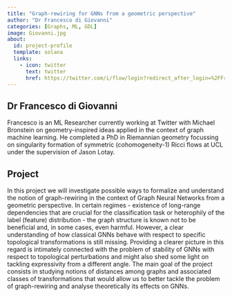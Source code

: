 ```yaml
---
title: "Graph-rewiring for GNNs from a geometric perspective"
author: "Dr Francesco di Giovanni"
categories: [Graphs, ML, GDL]
image: Giovanni.jpg
about:
  id: project-profile
  template: solana
  links:
    - icon: twitter
      text: twitter
      href: https://twitter.com/i/flow/login?redirect_after_login=%2FFrancesco_dgv
---
```

## Dr Francesco di Giovanni
Francesco is an ML Researcher currently working at Twitter with Michael Bronstein on geometry-inspired ideas applied in the context of graph machine learning. He completed a PhD in Riemannian geometry focussing on singularity formation of symmetric (cohomogeneity-1) Ricci flows at UCL under the supervision of Jason Lotay.

## Project
In this project we will investigate possible ways to formalize and understand the notion of graph-rewiring in the context of Graph Neural Networks from a geometric perspective. In certain regimes - existence of long-range dependencies that are crucial for the classification task or heterophily of the label (feature) distribution - the graph structure is known not to be beneficial and, in some cases, even harmful. However, a clear understanding of how classical GNNs behave with respect to specific topological transformations is still missing. Providing a clearer picture in this regard is intimately connected with the problem of stability of GNNs with respect to topological perturbations and might also shed some light on tackling expressivity from a different angle. The main goal of the project consists in studying notions of distances among graphs and associated classes of transformations that would allow us to better tackle the problem of graph-rewiring and analyse theoretically its effects on GNNs.
